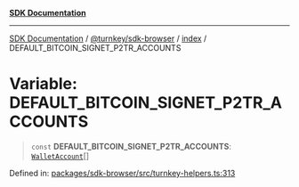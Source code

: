 [**SDK Documentation**](../../../../README.mdx)

***

[SDK Documentation](../../../../packages.mdx) / [@turnkey/sdk-browser](../../README.mdx) / [index](../README.mdx) / DEFAULT\_BITCOIN\_SIGNET\_P2TR\_ACCOUNTS

# Variable: DEFAULT\_BITCOIN\_SIGNET\_P2TR\_ACCOUNTS

> `const` **DEFAULT\_BITCOIN\_SIGNET\_P2TR\_ACCOUNTS**: [`WalletAccount`](../interfaces/WalletAccount.mdx)[]

Defined in: [packages/sdk-browser/src/turnkey-helpers.ts:313](https://github.com/tkhq/sdk/blob/3a88af7d1d927c6022706911d6af0f92f1440e00/packages/sdk-browser/src/turnkey-helpers.ts#L313)
